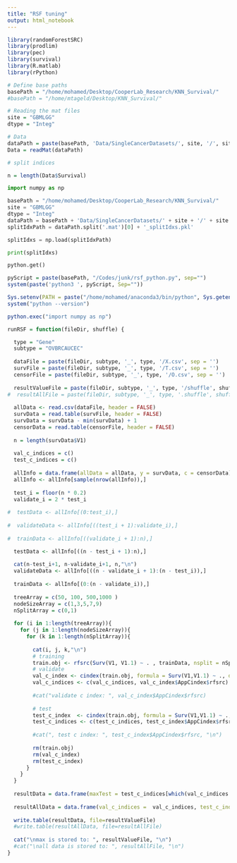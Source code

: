 ```yaml
---
title: "RSF tuning"
output: html_notebook
---
```


```r
library(randomForestSRC)
library(prodlim)
library(pec)
library(survival)
library(R.matlab)
library(rPython)

# Define base paths
basePath = "/home/mohamed/Desktop/CooperLab_Research/KNN_Survival/"
#basePath = "/home/mtageld/Desktop/KNN_Survival/"
```

```r
# Reading the mat files
site = "GBMLGG"
dtype = "Integ"

# Data
dataPath = paste(basePath, 'Data/SingleCancerDatasets/', site, '/', site, '_', dtype, '_Preprocessed.mat', sep="")
Data = readMat(dataPath)

# split indices
```

```r

n = length(Data$Survival)

```

```python
import numpy as np

basePath = "/home/mohamed/Desktop/CooperLab_Research/KNN_Survival/"
site = "GBMLGG"
dtype = "Integ"
dataPath = basePath + 'Data/SingleCancerDatasets/' + site + '/' + site + '_' + dtype + '_Preprocessed.mat'
splitIdxPath = dataPath.split('.mat')[0] + '_splitIdxs.pkl'

splitIdxs = np.load(splitIdxPath)

print(splitIdxs)

python.get()
```

```r
pyScript = paste(basePath, "/Codes/junk/rsf_python.py", sep="")
system(paste('python3 ', pyScript, Sep=""))
```

```r
Sys.setenv(PATH = paste("/home/mohamed/anaconda3/bin/python", Sys.getenv("PATH"),sep=":"))
system("python --version")
```
```r
python.exec("import numpy as np")
```

```r
runRSF = function(fileDir, shuffle) {

  type = "Gene"
  subtype = "OVBRCAUCEC"
  
  dataFile = paste(fileDir, subtype, '_', type, '/X.csv', sep = '')
  survFile = paste(fileDir, subtype, '_', type, '/T.csv', sep = '')
  censorFile = paste(fileDir, subtype, '_', type, '/O.csv', sep = '')
  
  resultValueFile = paste(fileDir, subtype, '_', type, '/shuffle', shuffle, '.max.txt', sep="")
#  resultAllFile = paste(fileDir, subtype, '_', type, '.shuffle', shuffle, '.all.txt', sep="")
  
  allData <- read.csv(dataFile, header = FALSE)
  survData = read.table(survFile, header = FALSE)
  survData = survData - min(survData) + 1
  censorData = read.table(censorFile, header = FALSE)
  
  n = length(survData$V1)
  
  val_c_indices = c()
  test_c_indices = c()
  
  allInfo = data.frame(allData = allData, y = survData, c = censorData)
  allInfo <- allInfo[sample(nrow(allInfo)),]
  
  test_i = floor(n * 0.2)
  validate_i = 2 * test_i
  
#  testData <- allInfo[(0:test_i),]
  
#  validateData <- allInfo[((test_i + 1):validate_i),]
  
#  trainData <- allInfo[((validate_i + 1):n),]

  testData <- allInfo[((n - test_i + 1):n),]
   
  cat(n-test_i+1, n-validate_i+1, n,"\n") 
  validateData <- allInfo[((n - validate_i + 1):(n - test_i)),]
  
  trainData <- allInfo[(0:(n - validate_i)),]
  
  treeArray = c(50, 100, 500,1000 )
  nodeSizeArray = c(1,3,5,7,9)
  nSplitArray = c(0,1)
  
  for (i in 1:length(treeArray)){
    for (j in 1:length(nodeSizeArray)){
      for (k in 1:length(nSplitArray)){
        
        cat(i, j, k,"\n") 
        # training
        train.obj <- rfsrc(Surv(V1, V1.1) ~ . , trainData, nsplit = nSplitArray[k], nodesize = nodeSizeArray[j], ntree = treeArray[i])
        # validate
        val_c_index <- cindex(train.obj, formula = Surv(V1,V1.1) ~ ., data=validateData)
        val_c_indices <- c(val_c_indices, val_c_index$AppCindex$rfsrc)
        
        #cat("validate c index: ", val_c_index$AppCindex$rfsrc)
        
        # test
        test_c_index  <- cindex(train.obj, formula = Surv(V1,V1.1) ~ ., data=testData)
        test_c_indices <- c(test_c_indices, test_c_index$AppCindex$rfsrc)
        
        #cat(", test c index: ", test_c_index$AppCindex$rfsrc, "\n")
        
        rm(train.obj)
        rm(val_c_index)
        rm(test_c_index)
      }
    }
  }
  
  resultData = data.frame(maxTest = test_c_indices[which(val_c_indices == max(val_c_indices))])
  
  resultAllData = data.frame(val_c_indices =  val_c_indices, test_c_indices = test_c_indices)
  
  write.table(resultData, file=resultValueFile)
  #write.table(resultAllData, file=resultAllFile)    
  
  cat("\nmax is stored to: ", resultValueFile, "\n")
  #cat("\nall data is stored to: ", resultAllFile, "\n")
}


```

